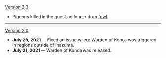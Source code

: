 {{Change History/Header}}
[[Version 2.3]]
* Pigeons killed in the quest no longer drop [[fowl]].
----
[[Version 2.0]]
*'''July 29, 2021''' &mdash; Fixed an issue where Warden of Konda was triggered in regions outside of Inazuma.
*'''July 21, 2021''' &mdash; Warden of Konda was released.